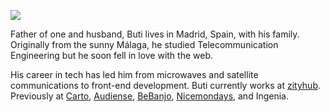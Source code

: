 

<Me>

![](/buti.jpg)

</Me>

Father of one and husband, Buti lives in Madrid, Spain, with his family. Originally from the sunny Málaga, he studied Telecommunication Engineering but he soon fell in love with the web.

His career in tech has led him from microwaves and satellite communications to front-end development.
Buti currently works at [zityhub][]. Previously at [Carto][], [Audiense][], [BeBanjo][], [Nicemondays][], and Ingenia.

[zityhub]: https://zityhub.com
[Carto]: https://carto.com
[Audiense]: https://audiense.com
[BeBanjo]: https://bebanjo.com
[Nicemondays]: http://www.nicemondays.com/

